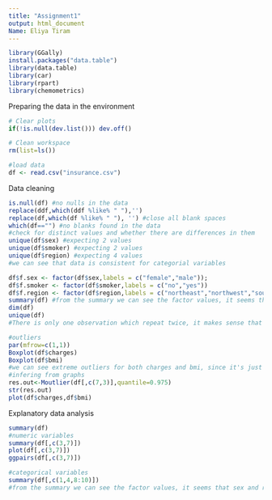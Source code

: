 ---
title: "Assignment1"
output: html_document
Name: Eliya Tiram
---

```{r}
library(GGally)
install.packages("data.table")
library(data.table)
library(car)
library(rpart)
library(chemometrics)
```

Preparing the data in the environment 
```{r}
# Clear plots
if(!is.null(dev.list())) dev.off()

# Clean workspace
rm(list=ls())

#load data
df <- read.csv("insurance.csv")
```

Data cleaning
```{r}
is.null(df) #no nulls in the data
replace(ddf,which(ddf %like% " "),'')
replace(df,which(df %like% " "), '') #close all blank spaces
which(df=="") #no blanks found in the data
#check for distinct values and whether there are differences in them
unique(df$sex) #expecting 2 values
unique(df$smoker) #expecting 2 values
unique(df$region) #expecting 4 values
#we can see that data is consistent for categorial variables

df$f.sex <- factor(df$sex,labels = c("female","male"));
df$f.smoker <- factor(df$smoker,labels = c("no","yes"))
df$f.region <- factor(df$region,labels = c("northeast","northwest","southeast","southwest"))
summary(df) #from the summary we can see the factor values, it seems that sex and region are distributed equally and not much smokers compare to the non smokers.
dim(df)
unique(df)
#There is only one observation which repeat twice, it makes sense that a person with the same properties will have the same charge and since it's only one I decide to leave it there.

#outliers
par(mfrow=c(1,1))
Boxplot(df$charges)
Boxplot(df$bmi)
#we can see extreme outliers for both charges and bmi, since it's just serval observation it might be the case that for a certain bmi, age or smokers the charge value is raising by a lot compare to the rest. from looking at the high value of column charges it can be seen that all are smokers and mid-high bmi, also some of the ages I see are relatively high.
#infering from graphs
res.out<-Moutlier(df[,c(7,3)],quantile=0.975)
str(res.out)
plot(df$charges,df$bmi)
```

Explanatory data analysis
```{r}
summary(df)
#numeric variables
summary(df[,c(3,7)]) 
plot(df[,c(3,7)])
ggpairs(df[,c(3,7)])

#categorical variables
summary(df[,c(1,4,8:10)])
#from the summary we can see the factor values, it seems that sex and region are distributed equally and not much smokers compare to the non smokers. age and number of children looks about right and there is values in a range that makes sense.


```